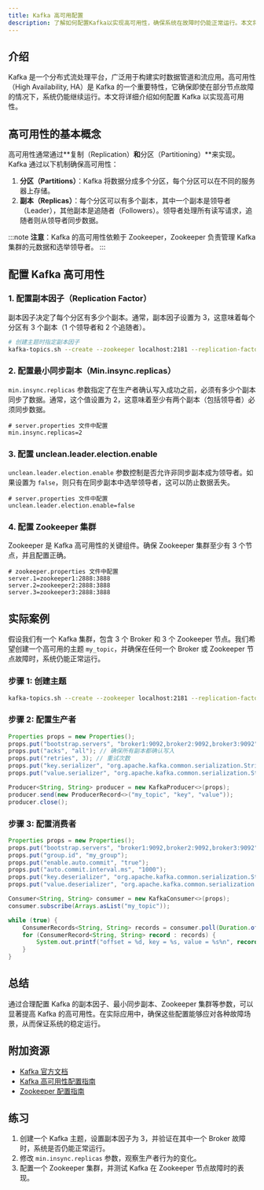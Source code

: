 ```yaml
---
title: Kafka 高可用配置
description: 了解如何配置Kafka以实现高可用性，确保系统在故障时仍能正常运行。本文将从基础概念入手，逐步讲解配置方法，并提供实际案例和代码示例。
---
```


## 介绍

Kafka 是一个分布式流处理平台，广泛用于构建实时数据管道和流应用。高可用性（High Availability, HA）是 Kafka 的一个重要特性，它确保即使在部分节点故障的情况下，系统仍能继续运行。本文将详细介绍如何配置 Kafka 以实现高可用性。

## 高可用性的基本概念

高可用性通常通过**复制（Replication）**和**分区（Partitioning）**来实现。Kafka 通过以下机制确保高可用性：

1. **分区（Partitions）**：Kafka 将数据分成多个分区，每个分区可以在不同的服务器上存储。
2. **副本（Replicas）**：每个分区可以有多个副本，其中一个副本是领导者（Leader），其他副本是追随者（Followers）。领导者处理所有读写请求，追随者则从领导者同步数据。

:::note
**注意**：Kafka 的高可用性依赖于 Zookeeper，Zookeeper 负责管理 Kafka 集群的元数据和选举领导者。
:::

## 配置 Kafka 高可用性

### 1. 配置副本因子（Replication Factor）

副本因子决定了每个分区有多少个副本。通常，副本因子设置为 3，这意味着每个分区有 3 个副本（1 个领导者和 2 个追随者）。

```bash
# 创建主题时指定副本因子
kafka-topics.sh --create --zookeeper localhost:2181 --replication-factor 3 --partitions 1 --topic my_topic
```

### 2. 配置最小同步副本（Min.insync.replicas）

`min.insync.replicas` 参数指定了在生产者确认写入成功之前，必须有多少个副本同步了数据。通常，这个值设置为 2，这意味着至少有两个副本（包括领导者）必须同步数据。

```properties
# server.properties 文件中配置
min.insync.replicas=2
```

### 3. 配置 unclean.leader.election.enable

`unclean.leader.election.enable` 参数控制是否允许非同步副本成为领导者。如果设置为 `false`，则只有在同步副本中选举领导者，这可以防止数据丢失。

```properties
# server.properties 文件中配置
unclean.leader.election.enable=false
```

### 4. 配置 Zookeeper 集群

Zookeeper 是 Kafka 高可用性的关键组件。确保 Zookeeper 集群至少有 3 个节点，并且配置正确。

```properties
# zookeeper.properties 文件中配置
server.1=zookeeper1:2888:3888
server.2=zookeeper2:2888:3888
server.3=zookeeper3:2888:3888
```

## 实际案例

假设我们有一个 Kafka 集群，包含 3 个 Broker 和 3 个 Zookeeper 节点。我们希望创建一个高可用的主题 `my_topic`，并确保在任何一个 Broker 或 Zookeeper 节点故障时，系统仍能正常运行。

### 步骤 1: 创建主题

```bash
kafka-topics.sh --create --zookeeper localhost:2181 --replication-factor 3 --partitions 3 --topic my_topic
```

### 步骤 2: 配置生产者

```java
Properties props = new Properties();
props.put("bootstrap.servers", "broker1:9092,broker2:9092,broker3:9092");
props.put("acks", "all"); // 确保所有副本都确认写入
props.put("retries", 3); // 重试次数
props.put("key.serializer", "org.apache.kafka.common.serialization.StringSerializer");
props.put("value.serializer", "org.apache.kafka.common.serialization.StringSerializer");

Producer<String, String> producer = new KafkaProducer<>(props);
producer.send(new ProducerRecord<>("my_topic", "key", "value"));
producer.close();
```

### 步骤 3: 配置消费者

```java
Properties props = new Properties();
props.put("bootstrap.servers", "broker1:9092,broker2:9092,broker3:9092");
props.put("group.id", "my_group");
props.put("enable.auto.commit", "true");
props.put("auto.commit.interval.ms", "1000");
props.put("key.deserializer", "org.apache.kafka.common.serialization.StringDeserializer");
props.put("value.deserializer", "org.apache.kafka.common.serialization.StringDeserializer");

Consumer<String, String> consumer = new KafkaConsumer<>(props);
consumer.subscribe(Arrays.asList("my_topic"));

while (true) {
    ConsumerRecords<String, String> records = consumer.poll(Duration.ofMillis(100));
    for (ConsumerRecord<String, String> record : records) {
        System.out.printf("offset = %d, key = %s, value = %s%n", record.offset(), record.key(), record.value());
    }
}
```

## 总结

通过合理配置 Kafka 的副本因子、最小同步副本、Zookeeper 集群等参数，可以显著提高 Kafka 的高可用性。在实际应用中，确保这些配置能够应对各种故障场景，从而保证系统的稳定运行。

## 附加资源

- [Kafka 官方文档](https://kafka.apache.org/documentation/)
- [Kafka 高可用性配置指南](https://kafka.apache.org/documentation/#replication)
- [Zookeeper 配置指南](https://zookeeper.apache.org/doc/current/zookeeperAdmin.html)

## 练习

1. 创建一个 Kafka 主题，设置副本因子为 3，并验证在其中一个 Broker 故障时，系统是否仍能正常运行。
2. 修改 `min.insync.replicas` 参数，观察生产者行为的变化。
3. 配置一个 Zookeeper 集群，并测试 Kafka 在 Zookeeper 节点故障时的表现。

